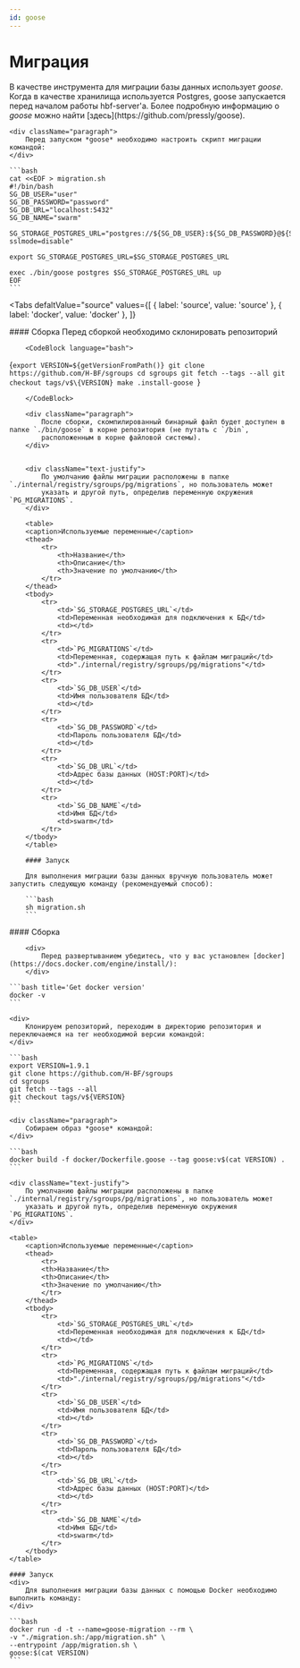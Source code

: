 ```yaml
---
id: goose
---
```



# Миграция

<div className="paragraph">
  В качестве инструмента для миграции базы данных использует <i>goose</i>. Когда в качестве хранилища используется
  Postgres, goose запускается перед началом работы hbf-server'a. Более подробную информацию о <i>goose</i> можно найти
  [здесь](https://github.com/pressly/goose).
</div>

    <div className="paragraph">
        Перед запуском *goose* необходимо настроить скрипт миграции командой:
    </div>

    ```bash
    cat <<EOF > migration.sh
    #!/bin/bash
    SG_DB_USER="user"
    SG_DB_PASSWORD="password"
    SG_DB_URL="localhost:5432"
    SG_DB_NAME="swarm"

    SG_STORAGE_POSTGRES_URL="postgres://${SG_DB_USER}:${SG_DB_PASSWORD}@${SG_DB_URL}/${SG_DB_NAME}?sslmode=disable"

    export SG_STORAGE_POSTGRES_URL=$SG_STORAGE_POSTGRES_URL

    exec ./bin/goose postgres $SG_STORAGE_POSTGRES_URL up
    EOF
    ```

<Tabs
  defaltValue="source"
  values={[
    { label: 'source', value: 'source' },
    { label: 'docker', value: 'docker' },
  ]}
>
  <TabItem value="source">
        #### Сборка
        Перед сборкой необходимо склонировать репозиторий

        <CodeBlock language="bash">

{`export VERSION=${getVersionFromPath()}
git clone https://github.com/H-BF/sgroups
cd sgroups
git fetch --tags --all
git checkout tags/v$\{VERSION}
make .install-goose
`}

        </CodeBlock>

        <div className="paragraph">
            После сборки, скомпилированный бинарный файл будет доступен в папке `./bin/goose` в корне репозитория (не путать с `/bin`,
            расположенным в корне файловой системы).
        </div>


        <div className="text-justify">
            По умолчанию файлы миграции расположены в папке `./internal/registry/sgroups/pg/migrations`, но пользователь может
            указать и другой путь, определив переменную окружения `PG_MIGRATIONS`.
        </div>

        <table>
        <caption>Используемые переменные</caption>
        <thead>
            <tr>
                <th>Название</th>
                <th>Описание</th>
                <th>Значение по умолчанию</th>
            </tr>
        </thead>
        <tbody>
            <tr>
                <td>`SG_STORAGE_POSTGRES_URL`</td>
                <td>Переменная необходимая для подключения к БД</td>
                <td></td>
            </tr>
            <tr>
                <td>`PG_MIGRATIONS`</td>
                <td>Переменная, содержащая путь к файлам миграций</td>
                <td>"./internal/registry/sgroups/pg/migrations"</td>
            </tr>
            <tr>
                <td>`SG_DB_USER`</td>
                <td>Имя пользователя БД</td>
                <td></td>
            </tr>
            <tr>
                <td>`SG_DB_PASSWORD`</td>
                <td>Пароль пользователя БД</td>
                <td></td>
            </tr>
            <tr>
                <td>`SG_DB_URL`</td>
                <td>Адрес базы данных (HOST:PORT)</td>
                <td></td>
            </tr>
            <tr>
                <td>`SG_DB_NAME`</td>
                <td>Имя БД</td>
                <td>swarm</td>
            </tr>
        </tbody>
        </table>

        #### Запуск

        Для выполнения миграции базы данных вручную пользователь может запустить следующую команду (рекомендуемый способ):

        ```bash
        sh migration.sh
        ```

  </TabItem>

  <TabItem value="docker">
    #### Сборка

    	<div>
    		Перед развертыванием убедитесь, что у вас установлен [docker](https://docs.docker.com/engine/install/):
    	</div>

    ```bash title='Get docker version'
    docker -v
    ```

    <div>
        Клонируем репозиторий, переходим в директорию репозитория и переключаемся на тег необходимой версии командой:
    </div>

    ```bash
    export VERSION=1.9.1
    git clone https://github.com/H-BF/sgroups
    cd sgroups
    git fetch --tags --all
    git checkout tags/v${VERSION}
    ```

    <div className="paragraph">
        Собираем образ *goose* командой:
    </div>

    ```bash
    docker build -f docker/Dockerfile.goose --tag goose:v$(cat VERSION) .
    ```

    <div className="text-justify">
        По умолчанию файлы миграции расположены в папке `./internal/registry/sgroups/pg/migrations`, но пользователь может
        указать и другой путь, определив переменную окружения `PG_MIGRATIONS`.
    </div>

    <table>
        <caption>Используемые переменные</caption>
        <thead>
            <tr>
            <th>Название</th>
            <th>Описание</th>
            <th>Значение по умолчанию</th>
            </tr>
        </thead>
        <tbody>
            <tr>
                <td>`SG_STORAGE_POSTGRES_URL`</td>
                <td>Переменная необходимая для подключения к БД</td>
                <td></td>
            </tr>
            <tr>
                <td>`PG_MIGRATIONS`</td>
                <td>Переменная, содержащая путь к файлам миграций</td>
                <td>"./internal/registry/sgroups/pg/migrations"</td>
            </tr>
            <tr>
                <td>`SG_DB_USER`</td>
                <td>Имя пользователя БД</td>
                <td></td>
            </tr>
            <tr>
                <td>`SG_DB_PASSWORD`</td>
                <td>Пароль пользователя БД</td>
                <td></td>
            </tr>
            <tr>
                <td>`SG_DB_URL`</td>
                <td>Адрес базы данных (HOST:PORT)</td>
                <td></td>
            </tr>
            <tr>
                <td>`SG_DB_NAME`</td>
                <td>Имя БД</td>
                <td>swarm</td>
            </tr>
        </tbody>
    </table>

    #### Запуск
    <div>
        Для выполнения миграции базы данных с помощью Docker необходимо выполнить команду:
    </div>

    ```bash
    docker run -d -t --name=goose-migration --rm \
    -v "./migration.sh:/app/migration.sh" \
    --entrypoint /app/migration.sh \
    goose:$(cat VERSION)
    ```

  </TabItem>
</Tabs>
